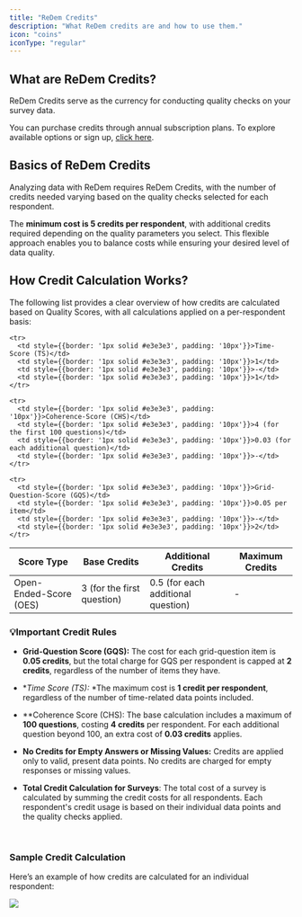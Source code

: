 ```yaml
---
title: "ReDem Credits"
description: "What ReDem credits are and how to use them."
icon: "coins"
iconType: "regular"
---
```


## What are ReDem Credits?

ReDem Credits serve as the currency for conducting quality checks on your survey data.

You can purchase credits through annual subscription plans. To explore available options or sign up, [click here](https://redem.io/pricing/).

## Basics of ReDem Credits

Analyzing data with ReDem requires ReDem Credits, with the number of credits needed varying based on the quality checks selected for each respondent.

The **minimum cost is 5 credits per respondent**, with additional credits required depending on the quality parameters you select. This flexible approach enables you to balance costs while ensuring your desired level of data quality.

## How Credit Calculation Works?

The following list provides a clear overview of how credits are calculated based on Quality Scores, with all calculations applied on a per-respondent basis:

<table>
  <thead>
    <tr>
      <th style={{border: '1px solid #e3e3e3', padding: '10px', backgroundColor: '#F0F0F0', textAlign: 'left'}}>Score Type</th>
      <th style={{border: '1px solid #e3e3e3', padding: '10px', backgroundColor: '#F0F0F0', textAlign: 'left'}}>Base Credits</th>
      <th style={{border: '1px solid #e3e3e3', padding: '10px', backgroundColor: '#F0F0F0', textAlign: 'left'}}>Additional Credits</th>
      <th style={{border: '1px solid #e3e3e3', padding: '10px', backgroundColor: '#F0F0F0', textAlign: 'left'}}>Maximum Credits</th>
    </tr>
  </thead>

  <tbody>
    <tr>
      <td style={{border: '1px solid #e3e3e3', padding: '10px'}}>Open-Ended-Score (OES)</td>
      <td style={{border: '1px solid #e3e3e3', padding: '10px'}}>3 (for the first question)</td>
      <td style={{border: '1px solid #e3e3e3', padding: '10px'}}>0.5 (for each additional question)</td>
      <td style={{border: '1px solid #e3e3e3', padding: '10px'}}>-</td>
    </tr>

    <tr>
      <td style={{border: '1px solid #e3e3e3', padding: '10px'}}>Time-Score (TS)</td>
      <td style={{border: '1px solid #e3e3e3', padding: '10px'}}>1</td>
      <td style={{border: '1px solid #e3e3e3', padding: '10px'}}>-</td>
      <td style={{border: '1px solid #e3e3e3', padding: '10px'}}>1</td>
    </tr>

    <tr>
      <td style={{border: '1px solid #e3e3e3', padding: '10px'}}>Coherence-Score (CHS)</td>
      <td style={{border: '1px solid #e3e3e3', padding: '10px'}}>4 (for the first 100 questions)</td>
      <td style={{border: '1px solid #e3e3e3', padding: '10px'}}>0.03 (for each additional question)</td>
      <td style={{border: '1px solid #e3e3e3', padding: '10px'}}>-</td>
    </tr>

    <tr>
      <td style={{border: '1px solid #e3e3e3', padding: '10px'}}>Grid-Question-Score (GQS)</td>
      <td style={{border: '1px solid #e3e3e3', padding: '10px'}}>0.05 per item</td>
      <td style={{border: '1px solid #e3e3e3', padding: '10px'}}>-</td>
      <td style={{border: '1px solid #e3e3e3', padding: '10px'}}>2</td>
    </tr>
  </tbody>
</table>

### 💡Important Credit Rules

* **Grid-Question Score (GQS):** The cost for each grid-question item is **0.05 credits**, but the total charge for GQS per respondent is capped at **2 credits**, regardless of the number of items they have.

* **Time Score (TS):* *The maximum cost is **1 credit per respondent**, regardless of the number of time-related data points included.

* **Coherence Score (CHS): The base calculation includes a maximum of **100 questions**, costing **4 credits** per respondent. For each additional question beyond 100, an extra cost of **0.03 credits** applies.

* **No Credits for Empty Answers or Missing Values:** Credits are applied only to valid, present data points. No credits are charged for empty responses or missing values.

* **Total Credit Calculation for Surveys**: The total cost of a survey is calculated by summing the credit costs for all respondents. Each respondent's credit usage is based on their individual data points and the quality checks applied.

<br />

### Sample Credit Calculation

Here’s an example of how credits are calculated for an individual respondent:

<img classname="block dark:hidden" src="/images/Credit-Calculation-Example.png" />